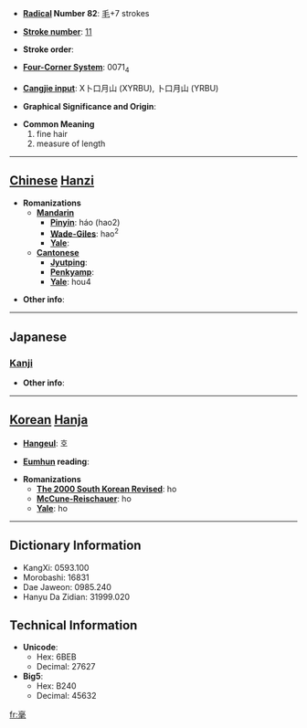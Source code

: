 * '''[[Wiktionary:Chinese radical index| Radical]] Number 82''': [[Wiktionary:Chinese radical index 毛|毛]]+7 strokes

* '''[[Wiktionary:Chinese total strokes index|Stroke number]]''': [[Wiktionary:Chinese total strokes index 11|11]]

* '''Stroke order''': 

* '''[[Wiktionary:Chinese four corner index|Four-Corner System]]''': 0071<sub>4</sub>

* '''[[Wiktionary:Chinese Cangjie index|Cangjie input]]''': X卜口月山 (XYRBU), 卜口月山 (YRBU)

* '''Graphical Significance and Origin''': 

* '''Common Meaning'''
*#fine hair
*# measure of length


----

== [[Chinese]] [[Hanzi]] ==

* '''Romanizations'''
** '''[[Mandarin]]'''
*** '''[[Pinyin]]''': háo (hao2)
*** '''[[Wade-Giles]]''': hao<sup>2</sup>
*** '''[[Yale]]''': 
** '''[[Cantonese]]'''
*** '''[[Jyutping]]''':
*** '''[[Penkyamp]]''': 
*** '''[[Yale]]''': hou4

* '''Other info''': 

----

==Japanese==
===[[Kanji]]===
{{kanji|on readings=[[こう]] (kō), [[ごう]] (gō)|kun readings=[[すこし]] (sukoshi)}}

* '''Other info''':  

----

== [[Korean]] [[Hanja]] ==

* '''[[Hangeul]]''': 호

* '''[[Eumhun]] reading''': 

* '''Romanizations'''
** '''[[The 2000 South Korean Revised Romanization|The 2000 South Korean Revised]]''': ho
** '''[[McCune-Reischauer]]''': ho
** '''[[Yale]]''': ho

----

== Dictionary Information ==

* KangXi: 0593.100
* Morobashi: 16831
* Dae Jaweon: 0985.240
* Hanyu Da Zidian: 31999.020

== Technical Information ==

* '''Unicode''':
** Hex: 6BEB
** Decimal: 27627
* '''Big5''':
** Hex: B240
** Decimal: 45632

[[fr:毫]]